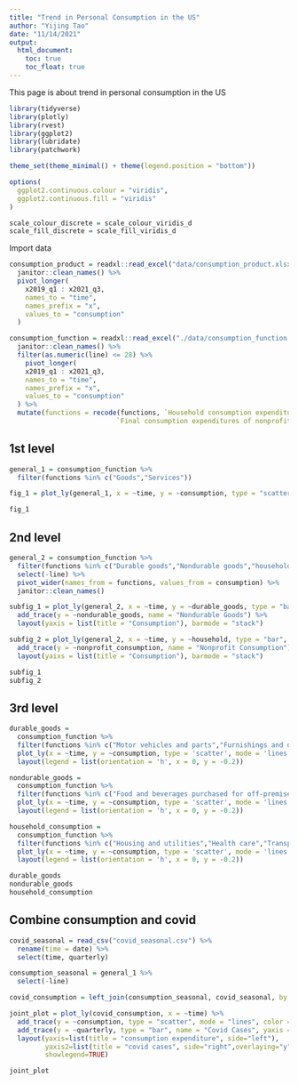 ```yaml
---
title: "Trend in Personal Consumption in the US"
author: "Yijing Tao"
date: "11/14/2021"
output: 
  html_document:
    toc: true
    toc_float: true
---
```


This page is about trend in personal consumption in the US

```r
library(tidyverse)
library(plotly)
library(rvest)
library(ggplot2)
library(lubridate)
library(patchwork)

theme_set(theme_minimal() + theme(legend.position = "bottom"))

options(
  ggplot2.continuous.colour = "viridis",
  ggplot2.continuous.fill = "viridis"
)

scale_colour_discrete = scale_colour_viridis_d
scale_fill_discrete = scale_fill_viridis_d
```

Import data

```r
consumption_product = readxl::read_excel("data/consumption_product.xlsx") %>% 
  janitor::clean_names() %>% 
  pivot_longer(
    x2019_q1 : x2021_q3,
    names_to = "time",
    names_prefix = "x",
    values_to = "consumption"
  ) 

consumption_function = readxl::read_excel("./data/consumption_function.xlsx") %>% 
  janitor::clean_names() %>% 
  filter(as.numeric(line) <= 28) %>% 
    pivot_longer(
    x2019_q1 : x2021_q3,
    names_to = "time",
    names_prefix = "x",
    values_to = "consumption"
  ) %>% 
  mutate(functions = recode(functions, `Household consumption expenditures (for services)` = "household",
                           `Final consumption expenditures of nonprofit institutions serving households (NPISHs)1` = "nonprofit consumption"))
```

## 1st level
```r
general_1 = consumption_function %>% 
  filter(functions %in% c("Goods","Services"))

fig_1 = plot_ly(general_1, x = ~time, y = ~consumption, type = "scatter", mode = "lines", color = ~functions)

fig_1
```

## 2nd level
```r
general_2 = consumption_function %>% 
  filter(functions %in% c("Durable goods","Nondurable goods","household","nonprofit consumption")) %>% 
  select(-line) %>% 
  pivot_wider(names_from = functions, values_from = consumption) %>% 
  janitor::clean_names()

subfig_1 = plot_ly(general_2, x = ~time, y = ~durable_goods, type = "bar", name = "Durable Goods") %>% 
  add_trace(y = ~nondurable_goods, name = "Nondurable Goods") %>% 
  layout(yaxis = list(title = "Consumption"), barmode = "stack")

subfig_2 = plot_ly(general_2, x = ~time, y = ~household, type = "bar", name = "Household") %>% 
  add_trace(y = ~nonprofit_consumption, name = "Nonprofit Consumption") %>% 
  layout(yaixs = list(title = "Consumption"), barmode = "stack")

subfig_1
subfig_2
```

## 3rd level
```r
durable_goods = 
  consumption_function %>% 
  filter(functions %in% c("Motor vehicles and parts","Furnishings and durable household equipment","Recreational goods and vehicles","Other durable goods")) %>% 
  plot_ly(x = ~time, y = ~consumption, type = 'scatter', mode = 'lines', yaxis="y", color = ~functions) %>% 
  layout(legend = list(orientation = 'h', x = 0, y = -0.2))

nondurable_goods = 
  consumption_function %>% 
  filter(functions %in% c("Food and beverages purchased for off-premises consumption","Clothing and footwear","Gasoline and other energy goods","Other nondurable goods")) %>% 
  plot_ly(x = ~time, y = ~consumption, type = 'scatter', mode = 'lines', yaxis="y", color = ~functions) %>% 
  layout(legend = list(orientation = 'h', x = 0, y = -0.2))

household_consumption =
  consumption_function %>% 
  filter(functions %in% c("Housing and utilities","Health care","Transportation services","Recreation services","Food services and accommodations","Financial services and insurance","Other services")) %>% 
  plot_ly(x = ~time, y = ~consumption, type = 'scatter', mode = 'lines', yaxis="y", color = ~functions) %>% 
  layout(legend = list(orientation = 'h', x = 0, y = -0.2))

durable_goods
nondurable_goods
household_consumption
```

## Combine consumption and covid
```r
covid_seasonal = read_csv("covid_seasonal.csv") %>% 
  rename(time = date) %>% 
  select(time, quarterly)

consumption_seasonal = general_1 %>% 
  select(-line)

covid_consumption = left_join(consumption_seasonal, covid_seasonal, by = "time")

joint_plot = plot_ly(covid_consumption, x = ~time) %>% 
  add_trace(y = ~consumption, type = "scatter", mode = "lines", color = ~functions, yaixs = "y") %>% 
  add_trace(y = ~quarterly, type = "bar", name = "Covid Cases", yaxis = "y2")  %>% 
  layout(yaxis=list(title = "consumption expenditure", side="left"),
         yaxis2=list(title = "covid cases", side="right",overlaying="y"),
         showlegend=TRUE)

joint_plot
```